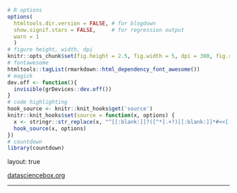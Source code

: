 ```r
# R options
options(
  htmltools.dir.version = FALSE, # for blogdown
  show.signif.stars = FALSE,     # for regression output
  warn = 1
  )
# figure height, width, dpi
knitr::opts_chunk$set(fig.height = 2.5, fig.width = 5, dpi = 300, fig.retina=3) 
# fontawesome
htmltools::tagList(rmarkdown::html_dependency_font_awesome())
# magick
dev.off <- function(){
  invisible(grDevices::dev.off())
}
# code highlighting
hook_source <- knitr::knit_hooks$get('source')
knitr::knit_hooks$set(source = function(x, options) {
  x <- stringr::str_replace(x, "^[[:blank:]]?([^*].+?)[[:blank:]]*#<<[[:blank:]]*$", "*\\1")
  hook_source(x, options)
})
# countdown
library(countdown)
```

layout: true
  
<div class="my-footer">
<span>
<a href="https://datasciencebox.org" target="_blank">datasciencebox.org</a>
</span>
</div> 

---